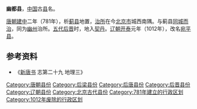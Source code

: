 '''幽都县'''，[[中国|中国]]古[[县|县]]名。

[[唐朝|唐朝]][[建中_(唐朝)|建中]]二年（781年），析[[蓟县|蓟县]]地置，[[治所|治所]]在今[[北京市|北京市]]城西南隅。与蓟县[[两县同城而治|同城而治]]，同为[[幽州|幽州]]治所。[[五代|五代]][[后晋|后晋]]时，地入[[契丹|契丹]]。[[辽朝|辽朝]][[開泰_(遼)|开泰]]元年（1012年），改名[[宛平縣|宛平县]]。

== 参考资料 ==
*《[[新唐书|新唐书]] 志第二十九 地理三》

{{北京行政区划小作品}}
{{DEFAULTSORT:Y}}
[[Category:唐朝县份|Category:唐朝县份]]
[[Category:后梁县份|Category:后梁县份]]
[[Category:后唐县份|Category:后唐县份]]
[[Category:后晋县份|Category:后晋县份]]
[[Category:辽朝县份|Category:辽朝县份]]
[[Category:北京古代县份|Category:北京古代县份]]
[[Category:781年建立的行政区划|Category:781年建立的行政区划]]
[[Category:1012年废除的行政区划|Category:1012年废除的行政区划]]